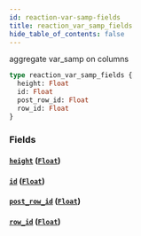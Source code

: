 ```yaml
---
id: reaction-var-samp-fields
title: reaction_var_samp_fields
hide_table_of_contents: false
---
```


aggregate var_samp on columns

```graphql
type reaction_var_samp_fields {
  height: Float
  id: Float
  post_row_id: Float
  row_id: Float
}
```

### Fields

#### [`height`](#) ([`Float`](../scalars/float))

#### [`id`](#) ([`Float`](../scalars/float))

#### [`post_row_id`](#) ([`Float`](../scalars/float))

#### [`row_id`](#) ([`Float`](../scalars/float))
